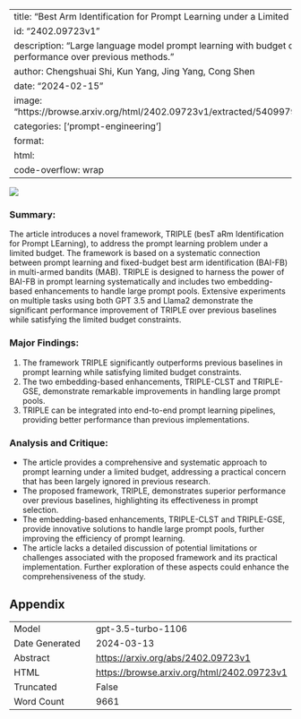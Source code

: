 
---
title: "Best Arm Identification for Prompt Learning under a Limited Budget"
id: "2402.09723v1"
description: "Large language model prompt learning with budget constraints improves performance over previous methods."
author: Chengshuai Shi, Kun Yang, Jing Yang, Cong Shen
date: "2024-02-15"
image: "https://browse.arxiv.org/html/2402.09723v1/extracted/5409979/figures/procedure.png"
categories: ['prompt-engineering']
format:
  html:
    code-overflow: wrap
---

![](https://browse.arxiv.org/html/2402.09723v1/extracted/5409979/figures/procedure.png)

### Summary:
The article introduces a novel framework, TRIPLE (besT aRm Identification for Prompt LEarning), to address the prompt learning problem under a limited budget. The framework is based on a systematic connection between prompt learning and fixed-budget best arm identification (BAI-FB) in multi-armed bandits (MAB). TRIPLE is designed to harness the power of BAI-FB in prompt learning systematically and includes two embedding-based enhancements to handle large prompt pools. Extensive experiments on multiple tasks using both GPT 3.5 and Llama2 demonstrate the significant performance improvement of TRIPLE over previous baselines while satisfying the limited budget constraints.

### Major Findings:
1. The framework TRIPLE significantly outperforms previous baselines in prompt learning while satisfying limited budget constraints.
2. The two embedding-based enhancements, TRIPLE-CLST and TRIPLE-GSE, demonstrate remarkable improvements in handling large prompt pools.
3. TRIPLE can be integrated into end-to-end prompt learning pipelines, providing better performance than previous implementations.

### Analysis and Critique:
- The article provides a comprehensive and systematic approach to prompt learning under a limited budget, addressing a practical concern that has been largely ignored in previous research.
- The proposed framework, TRIPLE, demonstrates superior performance over previous baselines, highlighting its effectiveness in prompt selection.
- The embedding-based enhancements, TRIPLE-CLST and TRIPLE-GSE, provide innovative solutions to handle large prompt pools, further improving the efficiency of prompt learning.
- The article lacks a detailed discussion of potential limitations or challenges associated with the proposed framework and its practical implementation. Further exploration of these aspects could enhance the comprehensiveness of the study.

## Appendix

|          |          |
|----------|----------|
| Model     | gpt-3.5-turbo-1106       |
| Date Generated     | 2024-03-13       |
| Abstract | [https://arxiv.org/abs/2402.09723v1](https://arxiv.org/abs/2402.09723v1)        |
| HTML     | [https://browse.arxiv.org/html/2402.09723v1](https://browse.arxiv.org/html/2402.09723v1)       |
| Truncated       | False       |
| Word Count       | 9661       |